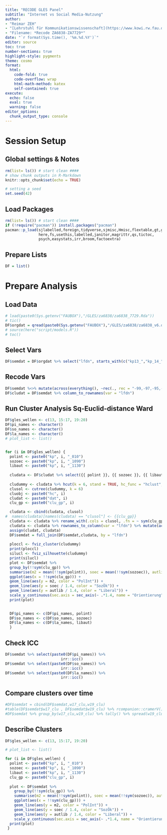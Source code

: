 ```yaml
---
title: "RECODE GLES Panel"
subtitle: "Internet vs Social Media-Nutzung"
author:
- "Reimar ZEH"
- "[Lehrstuhl für Kommunikationswissenschaft](https://www.kowi.rw.fau.de)"
- "Filename: *Recode ZA6838-ZA7729*"
date: "`r format(Sys.time(), '%m.%d.%Y')`"
editor: source
toc: true
number-sections: true
highlight-style: pygments
theme: cosmo
format:
  html: 
    code-fold: true
    code-overflow: wrap
    html-math-method: katex
    self-contained: true
execute: 
  echo: false
  eval: true
  warning: false
editor_options: 
  chunk_output_type: console
---
```


# Session Setup

## Global settings & Notes

```r
rm(list= ls()) # start clean ####
# show chunk outputs in R-Markdown
knitr::opts_chunk$set(echo = TRUE)

# setting a seed
set.seed(42)
```

## Load Packages

```r
rm(list= ls()) # start clean ####
if (!require("pacman")) install.packages("pacman")
pacman::p_load(sjlabelled,foreign,tidyverse,sjmisc,Hmisc,flextable,gt,gtExtras,
               here,fs,usethis,labelled,janitor,magrittr,qs,tictoc,
               psych,easystats,irr,broom,factoextra)
```

## Prepare Lists

```r
DF = list()
```



# Prepare Analysis

## Load Data
```r
# load(paste0(Sys.getenv("FAUBOX"),"/GLES/za6838/za6838_7729.Rda"))
# tic()
DF$orgdat = qread(paste0(Sys.getenv("FAUBOX"),"/GLES/za6838/za6838_v6.qs"))
# source(here("script/models.R"))
# toc()
```
## Select Vars
```r
DF$semdat = DF$orgdat %>% select("lfdn", starts_with(c("kp13_","kp_14_","kp15_","kp16_","kp17_","kp19_","kp20_")) & ends_with(c("_010","_1090","_1130")))
```

## Recode Vars
```r
DF$semdat %<>% mutate(across(everything(), ~rec(., rec = "-99,-97,-95,-93,-92=NA; else = copy"))) %>% mutate(across(ends_with("_1090"), ~rec(., rec = "rev")))
DF$cludat = DF$semdat %>% column_to_rownames(var = "lfdn")
```




## Run Cluster Analysis Sq-Euclid-distance Ward
```r
DF$gles_wellen <- c(13, 15:17, 19:20)
DF$pi_names <- character()
DF$so_names <- character()
DF$la_names <- character()
# plot_list <- list()


for (i in DF$gles_wellen) {
  polint <- paste0("kp", i, "_010")
  sozoec <- paste0("kp", i, "_1090")
  libaut <- paste0("kp", i, "_1130")
  
  cludata <- DF$cludat %>% select({{ polint }}, {{ sozoec }}, {{ libaut }}) %>% na.omit()
  
  cludummy <- cludata %>% hcut(k = 6, stand = TRUE, hc_func = "hclust", hc_method = "ward.D2", hc_metric = "euclidean")
  clusol <- cutree(cludummy, k = 6)
  cluobj <- paste0("hc", i)
  cludat <- paste0("dat", i)
  clu_gp <- paste0("clu_gp", i)

  cludata <- cbind(cludata, clusol)
#  names(cludata)[names(cludata) == "clusol"] <- {{clu_gp}}
  cludata <- cludata %>% rename_with(.cols = clusol, .fn = ~ sym(clu_gp))
  cludata <- cludata %>% rownames_to_column(var = "lfdn") %>% mutate(across(lfdn, as.numeric)) %>% select(lfdn, !!clu_gp)
  assign(cludat, cludata)
  DF$semdat = full_join(DF$semdat,cludata, by = "lfdn")
  
  ploccl <- fviz_cluster(cludummy)
  print(ploccl)
  silucl <- fviz_silhouette(cludummy)
  print(silucl)
  plot <- DF$semdat %>%
  group_by(!!sym(clu_gp)) %>%
  summarise(m2 = mean(!!sym(polint)), soec = mean(!!sym(sozoec)), autlib = mean(!!sym(libaut))) %>%
  ggplot(aes(x = !!sym(clu_gp))) +
  geom_line(aes(y = m2, color = "PolInt")) +
  geom_line(aes(y = soec / 1.4, color = "SozÖk")) +
  geom_line(aes(y = autlib / 1.4, color = "Liberal")) +
  scale_y_continuous(sec.axis = sec_axis(~ .*1.4, name = "Orientierung"))
  print(plot)

  
  DF$pi_names <- c(DF$pi_names, polint)
  DF$so_names <- c(DF$so_names, sozoec)
  DF$la_names <- c(DF$la_names, libaut)
  }
```

## Check ICC
```r

DF$semdat %>% select(paste0(DF$pi_names)) %>% 
                         irr::icc()
DF$semdat %>% select(paste0(DF$so_names)) %>% 
                         irr::icc()
DF$semdat %>% select(paste0(DF$la_names)) %>% 
                         irr::icc()
```

## Compare clusters over time
```r
#DF$semdat = cbind(DF$semdat,w17_clu,w19_clu)
#table(DF$semdat$w17_clu , DF$semdat$w19_clu) %>% rcompanion::cramerV()
#DF$semdat %>% group_by(w17_clu,w19_clu) %>% tally() %>% spread(w19_clu, n)

```

## Describe Clusters
```r
DF$gles_wellen <- c(13, 15:17, 19:20)

# plot_list <- list()

for (i in DF$gles_wellen) {
  polint <- paste0("kp", i, "_010")
  sozoec <- paste0("kp", i, "_1090")
  libaut <- paste0("kp", i, "_1130")
  clu_gp <- paste0("clu_gp", i)
  
  plot <- DF$semdat %>%
    group_by(!!sym(clu_gp)) %>%
    summarise(m2 = mean(!!sym(polint)), soec = mean(!!sym(sozoec)), autlib = mean(!!sym(libaut))) %>%
    ggplot(aes(x = !!sym(clu_gp))) +
    geom_line(aes(y = m2, color = "PolInt")) +
    geom_line(aes(y = soec / 1.4, color = "SozÖk")) +
    geom_line(aes(y = autlib / 1.4, color = "Liberal")) +
    scale_y_continuous(sec.axis = sec_axis(~ .*1.4, name = "Orientierung"))
  print(plot)
 }
```